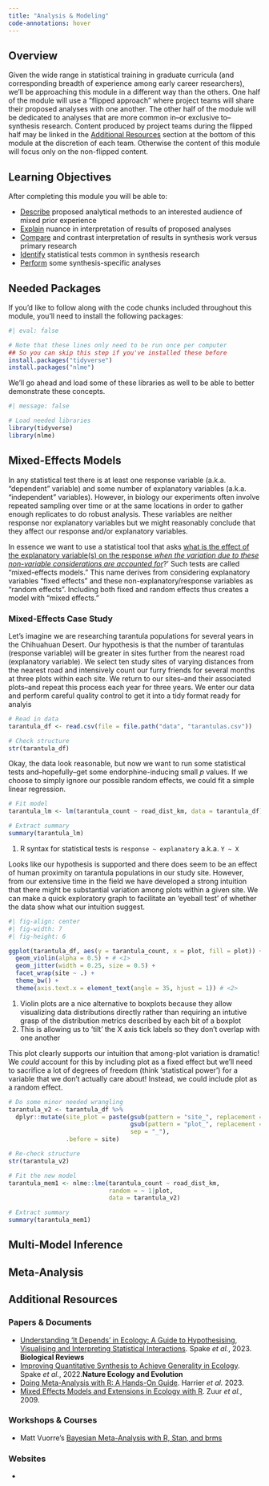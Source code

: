 ```yaml
---
title: "Analysis & Modeling"
code-annotations: hover
---
```


## Overview

Given the wide range in statistical training in graduate curricula (and corresponding breadth of experience among early career researchers), we'll be approaching this module in a different way than the others. One half of the module will use a "flipped approach" where project teams will share their proposed analyses with one another. The other half of the module will be dedicated to analyses that are more common in--or exclusive to--synthesis research. Content produced by project teams during the flipped half may be linked in the [Additional Resources](https://lter.github.io/ssecr/mod_stats.html#additional-resources) section at the bottom of this module at the discretion of each team. Otherwise the content of this module will focus only on the non-flipped content.

## Learning Objectives

After completing this module you will be able to: 

- <u>Describe</u> proposed analytical methods to an interested audience of mixed prior experience
- <u>Explain</u> nuance in interpretation of results of proposed analyses
- <u>Compare</u> and contrast interpretation of results in synthesis work versus primary research
- <u>Identify</u> statistical tests common in synthesis research
- <u>Perform</u> some synthesis-specific analyses

## Needed Packages

If you'd like to follow along with the code chunks included throughout this module, you'll need to install the following packages:

```r
#| eval: false

# Note that these lines only need to be run once per computer
## So you can skip this step if you've installed these before
install.packages("tidyverse")
install.packages("nlme")
```

We'll go ahead and load some of these libraries as well to be able to better demonstrate these concepts.

```r
#| message: false

# Load needed libraries
library(tidyverse)
library(nlme)
```

## Mixed-Effects Models

In any statistical test there is at least one response variable (a.k.a. "dependent" variable) and some number of explanatory variables (a.k.a. "independent" variables). However, in biology our experiments often involve repeated sampling over time or at the same locations in order to gather enough replicates to do robust analysis. These variables are neither response nor explanatory variables but we might reasonably conclude that they affect our response and/or explanatory variables.

In essence we want to use a statistical tool that asks <u>what is the effect of the explanatory variable(s) on the response _when the variation due to these non-variable considerations are accounted for_</u>?' Such tests are called "mixed-effects models." This name derives from considering explanatory variables "fixed effects" and these non-explanatory/response variables as "random effects". Including both fixed and random effects thus creates a model with "mixed effects."

### Mixed-Effects Case Study

Let's imagine we are researching tarantula populations for several years in the Chihuahuan Desert. Our hypothesis is that the number of tarantulas (response variable) will be greater in sites further from the nearest road (explanatory variable). We select ten study sites of varying distances from the nearest road and intensively count our furry friends for several months at three plots within each site. We return to our sites--and their associated plots--and repeat this process each year for three years. We enter our data and perform careful quality control to get it into a tidy format ready for analyis

```r
# Read in data
tarantula_df <- read.csv(file = file.path("data", "tarantulas.csv"))

# Check structure
str(tarantula_df)
```

Okay, the data look reasonable, but now we want to run some statistical tests and--hopefully--get some endorphine-inducing small _p_ values. If we choose to simply ignore our possible random effects, we could fit a simple linear regression.

```r
# Fit model
tarantula_lm <- lm(tarantula_count ~ road_dist_km, data = tarantula_df) # <1>

# Extract summary
summary(tarantula_lm)
```
1. R syntax for statistical tests is `response ~ explanatory` a.k.a. `Y ~ X`

Looks like our hypothesis is supported and there does seem to be an effect of human proximity on tarantula populations in our study site. However, from our extensive time in the field we have developed a strong intuition that there might be substantial variation among plots within a given site. We can make a quick exploratory graph to facilitate an 'eyeball test' of whether the data show what our intuition suggest.

```r
#| fig-align: center
#| fig-width: 7
#| fig-height: 6

ggplot(tarantula_df, aes(y = tarantula_count, x = plot, fill = plot)) +
  geom_violin(alpha = 0.5) + # <1>
  geom_jitter(width = 0.25, size = 0.5) +
  facet_wrap(site ~ .) +
  theme_bw() +
  theme(axis.text.x = element_text(angle = 35, hjust = 1)) # <2>
```
1. Violin plots are a nice alternative to boxplots because they allow visualizing data distributions directly rather than requiring an intutive grasp of the distribution metrics described by each bit of a boxplot
2. This is allowing us to 'tilt' the X axis tick labels so they don't overlap with one another

This plot clearly supports our intuition that among-plot variation is dramatic! We _could_ account for this by including plot as a fixed effect but we'll need to sacrifice a lot of degrees of freedom (think 'statistical power') for a variable that we don't actually care about! Instead, we could include plot as a random effect.

```r
# Do some minor needed wrangling
tarantula_v2 <- tarantula_df %>% 
  dplyr::mutate(site_plot = paste(gsub(pattern = "site_", replacement = "", x = site), 
                                  gsub(pattern = "plot_", replacement = "", x = plot),
                                  sep = "_"),
                .before = site)

# Re-check structure
str(tarantula_v2)
```

```r
# Fit the new model
tarantula_mem1 <- nlme::lme(tarantula_count ~ road_dist_km,
                            random = ~ 1|plot,
                            data = tarantula_v2)

# Extract summary
summary(tarantula_mem1)
```


## Multi-Model Inference



## Meta-Analysis



## Additional Resources

### Papers & Documents

- [Understanding ‘It Depends’ in Ecology: A Guide to Hypothesising, Visualising and Interpreting Statistical Interactions](https://onlinelibrary.wiley.com/doi/10.1111/brv.12939). Spake _et al._, 2023. **Biological Reviews** 
- [Improving Quantitative Synthesis to Achieve Generality in Ecology](https://www.nature.com/articles/s41559-022-01891-z). Spake _et al._, 2022.**Nature Ecology and Evolution**
- [Doing Meta-Analysis with R: A Hands-On Guide](https://bookdown.org/MathiasHarrer/Doing_Meta_Analysis_in_R/). Harrier _et al._ 2023.
- [Mixed Effects Models and Extensions in Ecology with R](https://link.springer.com/book/10.1007/978-0-387-87458-6). Zuur _et al._, 2009.

### Workshops & Courses

- Matt Vuorre's [Bayesian Meta-Analysis with R, Stan, and brms](https://mvuorre.github.io/posts/2016-09-29-bayesian-meta-analysis/)

### Websites

- 
